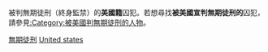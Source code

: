 被判無期徒刑（終身監禁）的'''美國籍'''囚犯。若想尋找'''被美國宣判無期徒刑的'''囚犯，請參見[[:Category:被美國判無期徒刑的人物|:Category:被美國判無期徒刑的人物]]。

[[Category:美國籍囚犯及被拘留者|無期徒刑]]
[[Category:被判無期徒刑的各國囚犯|United states]]